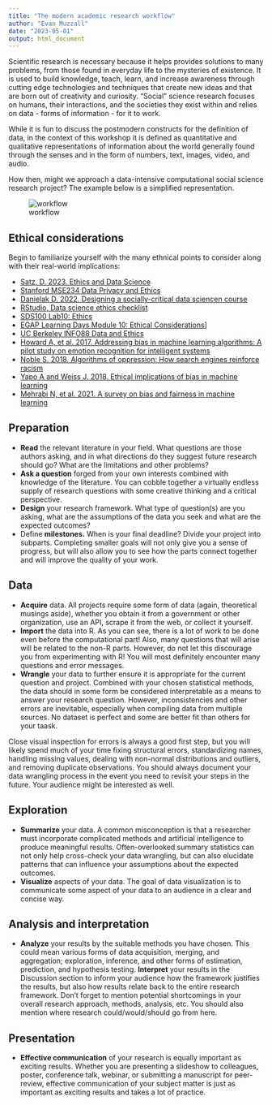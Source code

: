 ```yaml
---
title: "The modern academic research workflow"
author: "Evan Muzzall"
date: "2023-05-01"
output: html_document
---
```


Scientific research is necessary because it helps provides solutions to many problems, from those found in everyday life to the mysteries of existence. It is used to build knowledge, teach, learn, and increase awareness through cutting edge technologies and techniques that create new ideas and that are born out of creativity and curiosity. "Social" science research focuses on humans, their interactions, and the societies they exist within and relies on data - forms of information - for it to work. 

While it is fun to discuss the postmodern constructs for the definition of data, in the context of this workshop it is defined as quantitative and qualitative representations of information about the world generally found through the senses and in the form of numbers, text, images, video, and audio. 

How then, might we approach a data-intensive computational social science research project? The example below is a simplified representation. 

![workflow](img/workflow.png)

## Ethical considerations

Begin to familiarize yourself with the many ethnical points to consider along with their real-world implications: 

* [Satz, D. 2023. Ethics and Data Science](https://datascience.stanford.edu/research/research-areas/ethics-and-data-science)
* [Stanford MSE234 Data Privacy and Ethics](https://web.stanford.edu/group/msande234/cgi-bin/wordpress/)
* [Danielak D. 2022. Designing a socially-critical data sciencen course](https://www.rstudio.com/conference/2022/talks/designing-socially-critical-data-science/)
* [RStudio, Data science ethics checklist](https://rpubs.com/njss/data_ethics)
* [SDS100 Lab10: Ethics](https://smithcollege-sds.github.io/sds100/lab_10_ethics.html)
* [EGAP Learning Days Module 10: Ethical Considerations](https://egap.github.io/theory_and_practice_of_field_experiments/ethical-considerations.html)]
* [UC Berkeley INFO88 Data and Ethics](http://www.data8.org/ethics-connector/)
* [Howard A, et al. 2017. Addressing bias in machine learning algorithms: A pilot study on emotion recognition for intelligent systems](https://ieeexplore.ieee.org/abstract/document/8025197?casa_token=xyJcglvpeyUAAAAA:_tpPmFLycMFQuTd4UC52Y2C5yxXignXv7OE1rgv01YwzOs2o9j_bMvIQPwD8IW2NT5awRJcl4g)
* [Noble S. 2018. Algorithms of oppression: How search engines reinforce racism](https://nyupress.org/9781479837243/algorithms-of-oppression/)
* [Yapo A and Weiss J. 2018. Ethical implications of bias in machine learning](https://aisel.aisnet.org/hicss-51/os/topics_in_os/6/)
* [Mehrabi N, et al. 2021. A survey on bias and fairness in machine learning](https://dl.acm.org/doi/abs/10.1145/3457607?casa_token=HkkFHCUfRh0AAAAA%3Az5PprDD4p2VDEyZD7KeJzl67tlpTTA48RsIlqcqDYLROEfyJMTzHRjdYYN8SheqDRkvt_H1XXojANQ)

## Preparation

- **Read** the relevant literature in your field. What questions are those authors asking, and in what directions do they suggest future research should go? What are the limitations and other problems? 
- **Ask a question** forged from your own interests combined with knowledge of the literature. You can cobble together a virtually endless supply of research questions with some creative thinking and a critical perspective. 
- **Design** your research framework. What type of question(s) are you asking, what are the assumptions of the data you seek and what are the expected outcomes? 
- Define **milestones.** When is your final deadline? Divide your project into subparts. Completing smaller goals will not only give you a sense of progress, but will also allow you to see how the parts connect together and will improve the quality of your work. 

## Data

* **Acquire** data. All projects require some form of data (again, theoretical musings aside), whether you obtain it from a government or other organization, use an API, scrape it from the web, or collect it yourself. 
* **Import** the data into R. As you can see, there is a lot of work to be done even before the computational part! Also, many questions that will arise will be related to the non-R parts. However, do not let this discourage you from experimenting with R! You will most definitely encounter many questions and error messages. 
* **Wrangle** your data to further ensure it is appropriate for the current question and project. Combined with your chosen statistical methods, the data should in some form be considered interpretable as a means to answer your research question. However, inconsistencies and other errors are inevitable, especially when compiling data from multiple sources. No dataset is perfect and some are better fit than others for your taask. 

Close visual inspection for errors is always a good first step, but you will likely spend much of your time fixing structural errors, standardizing names, handling missing values, dealing with non-normal distributions and outliers, and removing duplicate observations. You should always document your data wrangling process in the event you need to revisit your steps in the future. Your audience might be interested as well. 

## Exploration
* **Summarize** your data. A common misconception is that a researcher must incorporate complicated methods and artificial intelligence to produce meaningful results. Often-overlooked summary statistics can not only help cross-check your data wrangling, but can also elucidate patterns that can influence your assumptions about the expected outcomes. 
* **Visualize** aspects of your data. The goal of data visualization is to communicate some aspect of your data to an audience in a clear and concise way. 

## Analysis and interpretation
* **Analyze** your results by the suitable methods you have chosen. This could mean various forms of data acquisition, merging, and aggregation; exploration, inference, and other forms of estimation, prediction, and hypothesis testing. **Interpret** your results in the Discussion section to inform your audience how the framework justifies the results, but also how results relate back to the entire research framework. Don't forget to mention potential shortcomings in your overall research approach, methods, analysis, etc. You should also mention where research could/would/should go from here. 

## Presentation
* **Effective communication** of your research is equally important as exciting results. Whether you are presenting a slideshow to colleagues, poster, conference talk, webinar, or submitting a manuscript for peer-review, effective communication of your subject matter is just as important as exciting results and takes a lot of practice.  
